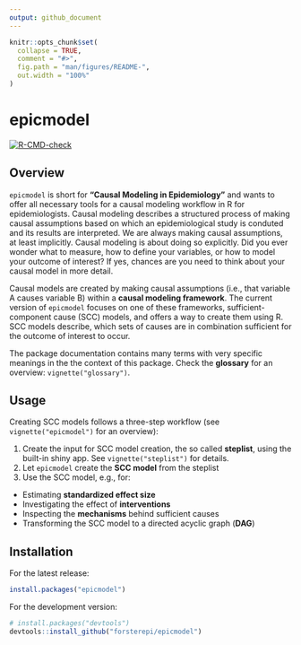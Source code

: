 ```yaml
---
output: github_document
---
```


<!-- README.md is generated from README.Rmd. Please edit that file -->

```r
knitr::opts_chunk$set(
  collapse = TRUE,
  comment = "#>",
  fig.path = "man/figures/README-",
  out.width = "100%"
)
```

# epicmodel

<!-- badges: start -->

[![R-CMD-check](https://github.com/forsterepi/epicmodel/actions/workflows/R-CMD-check.yaml/badge.svg)](https://github.com/forsterepi/epicmodel/actions/workflows/R-CMD-check.yaml)

<!-- badges: end -->

## Overview

`epicmodel` is short for **"Causal Modeling in Epidemiology"** and wants to offer all necessary tools for a causal modeling workflow in R for epidemiologists. Causal modeling describes a structured process of making causal assumptions based on which an epidemiological study is conduted and its results are interpreted. We are always making causal assumptions, at least implicitly. Causal modeling is about doing so explicitly. Did you ever wonder what to measure, how to define your variables, or how to model your outcome of interest? If yes, chances are you need to think about your causal model in more detail.

Causal models are created by making causal assumptions (i.e., that variable A causes variable B) within a **causal modeling framework**. The current version of `epicmodel` focuses on one of these frameworks, sufficient-component cause (SCC) models, and offers a way to create them using R. SCC models describe, which sets of causes are in combination sufficient for the outcome of interest to occur.

The package documentation contains many terms with very specific meanings in the the context of this package. Check the **glossary** for an overview: `vignette("glossary")`.

## Usage

Creating SCC models follows a three-step workflow (see `vignette("epicmodel")` for an overview):

1.  Create the input for SCC model creation, the so called **steplist**, using the built-in shiny app. See `vignette("steplist")` for details.
2.  Let `epicmodel` create the **SCC model** from the steplist
3.  Use the SCC model, e.g., for:

-   Estimating **standardized effect size**
-   Investigating the effect of **interventions**
-   Inspecting the **mechanisms** behind sufficient causes
-   Transforming the SCC model to a directed acyclic graph (**DAG**)

## Installation

For the latest release:

```r
install.packages("epicmodel")
```

For the development version:

```r
# install.packages("devtools")
devtools::install_github("forsterepi/epicmodel")
```
